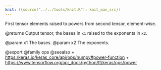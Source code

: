 ```yaml
---
knit: ({source("../../tools/knit.R"); knit_man_src})
---
```

First tensor elements raised to powers from second tensor, element-wise.

@returns
    Output tensor, the bases in `x1` raised to the exponents in `x2`.

@param x1 The bases.
@param x2 The exponents.

@export
@family ops
@seealso
+ <https:/keras.io/keras_core/api/ops/numpy#power-function>
+ <https://www.tensorflow.org/api_docs/python/tf/keras/ops/power>

